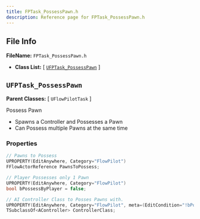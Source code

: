 ```yaml
---
title: FPTask_PossessPawn.h
description: Reference page for FPTask_PossessPawn.h
---
```


## File Info

__FileName:__ `FPTask_PossessPawn.h`
- __Class List:__ 
[ [`UFPTask_PossessPawn`](#ufptask_possesspawn) ]


## `UFPTask_PossessPawn` 


__Parent Classes:__
[ `UFlowPilotTask` ]

 
Possess Pawn 
- Spawns a Controller and Possesses a Pawn 
- Can Possess multiple Pawns at the same time 

### Properties

```cpp
// Pawns to Possess 
UPROPERTY(EditAnywhere, Category="FlowPilot")
FFlowActorReference PawnsToPossess;

// Player Possesses only 1 Pawn 
UPROPERTY(EditAnywhere, Category="FlowPilot")
bool bPossessByPlayer = false;

// AI Controller Class to Posses Pawns with. 
UPROPERTY(EditAnywhere, Category="FlowPilot", meta=(EditCondition="!bPossessByPlayer", EditConditionHides))
TSubclassOf<AController> ControllerClass;

```
